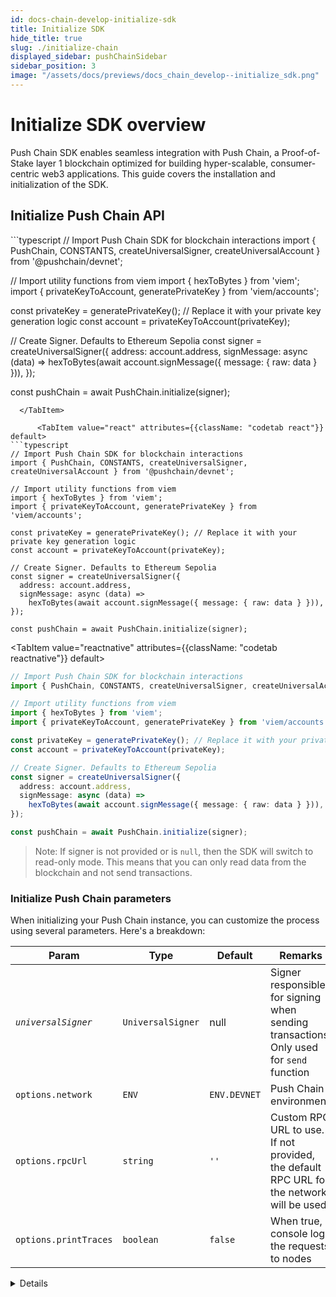 ```yaml
---
id: docs-chain-develop-initialize-sdk
title: Initialize SDK
hide_title: true
slug: ./initialize-chain
displayed_sidebar: pushChainSidebar
sidebar_position: 3
image: "/assets/docs/previews/docs_chain_develop--initialize_sdk.png"
---
```


# Initialize SDK overview

Push Chain SDK enables seamless integration with Push Chain, a Proof-of-Stake layer 1 blockchain optimized for building hyper-scalable, consumer-centric web3 applications. This guide covers the installation and initialization of the SDK.

<head>
  <title>{`Initialize SDK | Push Chain | Push Documentation`}</title>
</head>


## Initialize Push Chain API

<Tabs className="codetabs" groupId="code-examples">
  <TabItem value="js" attributes={{className: "codetab js"}} default>
```typescript
// Import Push Chain SDK for blockchain interactions
import { PushChain, CONSTANTS, createUniversalSigner, createUniversalAccount } from '@pushchain/devnet';

// Import utility functions from viem
import { hexToBytes } from 'viem';
import { privateKeyToAccount, generatePrivateKey } from 'viem/accounts';

const privateKey = generatePrivateKey(); // Replace it with your private key generation logic
const account = privateKeyToAccount(privateKey);

// Create Signer. Defaults to Ethereum Sepolia
const signer = createUniversalSigner({
  address: account.address,
  signMessage: async (data) =>
    hexToBytes(await account.signMessage({ message: { raw: data } })),
});

const pushChain = await PushChain.initialize(signer);
```
  </TabItem>

      <TabItem value="react" attributes={{className: "codetab react"}} default>
```typescript
// Import Push Chain SDK for blockchain interactions
import { PushChain, CONSTANTS, createUniversalSigner, createUniversalAccount } from '@pushchain/devnet';

// Import utility functions from viem
import { hexToBytes } from 'viem';
import { privateKeyToAccount, generatePrivateKey } from 'viem/accounts';

const privateKey = generatePrivateKey(); // Replace it with your private key generation logic
const account = privateKeyToAccount(privateKey);

// Create Signer. Defaults to Ethereum Sepolia
const signer = createUniversalSigner({
  address: account.address,
  signMessage: async (data) =>
    hexToBytes(await account.signMessage({ message: { raw: data } })),
});

const pushChain = await PushChain.initialize(signer);
```
  </TabItem>

  <TabItem value="reactnative" attributes={{className: "codetab reactnative"}} default>
```typescript
// Import Push Chain SDK for blockchain interactions
import { PushChain, CONSTANTS, createUniversalSigner, createUniversalAccount } from '@pushchain/devnet';

// Import utility functions from viem
import { hexToBytes } from 'viem';
import { privateKeyToAccount, generatePrivateKey } from 'viem/accounts';

const privateKey = generatePrivateKey(); // Replace it with your private key generation logic
const account = privateKeyToAccount(privateKey);

// Create Signer. Defaults to Ethereum Sepolia
const signer = createUniversalSigner({
  address: account.address,
  signMessage: async (data) =>
    hexToBytes(await account.signMessage({ message: { raw: data } })),
});

const pushChain = await PushChain.initialize(signer);
```
  </TabItem>
</Tabs>

> Note: If signer is not provided or is `null`, then the SDK will switch to read-only mode. This means that you can only read data from the blockchain and not send transactions.

### Initialize Push Chain parameters

When initializing your Push Chain instance, you can customize the process using several parameters. Here's a breakdown:

| Param      | Type                     |  Default       | Remarks                                                                                                                                                                         |
| ---------- | ------------------------ |  ------------- | ------------------------------------------------------------------------------------------------------------------------------------------------------------------------------- |
| _`universalSigner`_ | `UniversalSigner`             |  null             | Signer responsible for signing when sending transactions. Only used for `send` function                                                                                         |
|  `options.network`   | `ENV`         | `ENV.DEVNET`     | Push Chain environment                                                                                                                                        |
|  `options.rpcUrl`   | `string`         | `''`     | Custom RPC URL to use. If not provided, the default RPC URL for the network will be used.                                                                                                                                        |
|  `options.printTraces`   | `boolean`         | `false`     | When true, console logs the requests to nodes                                                                                                                                        |

<Details summary="Expected response">

```typescript
{
  tx: Tx {
    validator: Validator {
      activeValidatorURL: 'https://vv10.dev.push.org',
      env: 'DEVNET',
      validatorContractClient: [Object],
      ReqModifier: [Function (anonymous)],
      call: [Function (anonymous)]
    },
    signer: null,
    get: [Function (anonymous)],
    send: [Function (anonymous)],
    tokenCache: TokenCache {
      validator: [Validator],
      printTraces: false,
      TOKEN_EXPIRE_SECONDS: 60,
      cachedToken: null,
      cachedTokenTs: 0
    }
  },
  block: Block {
    validator: Validator {
      activeValidatorURL: 'https://vv10.dev.push.org',
      env: 'DEVNET',
      validatorContractClient: [Object],
      ReqModifier: [Function (anonymous)],
      call: [Function (anonymous)]
    },
    get: [Function (anonymous)]
  },
  ws: WebSocketClient {
    url: 'wss://vv10.dev.push.org/ws',
    ws: null,
    clientId: null,
    blockHandlers: Map(0) {}
  }
}
```

| Param      | Type                     |  Remarks                                                                                                                                                                         |
| ---------- | ------------------------ |  ------------------------------------------------------------------------------------------------------------------------------------------------------------------------------- |
| `block` | `Block` | The Block class in the PushChain handles operations related to blockchain blocks. It provides methods to initialize a block instance and fetch blocks from the network. |
|  `tx`   | `Tx`  | The Transaction class in the PushChain is designed to manage transactions within the network. It provides functionality to send and transactions to the network. |
|  `ws`   | `WebSocketClient`  | The WebSocket client for real-time updates and event handling. Provides functionality for subscribing to blockchain events and handling WebSocket connections. |

</Details>